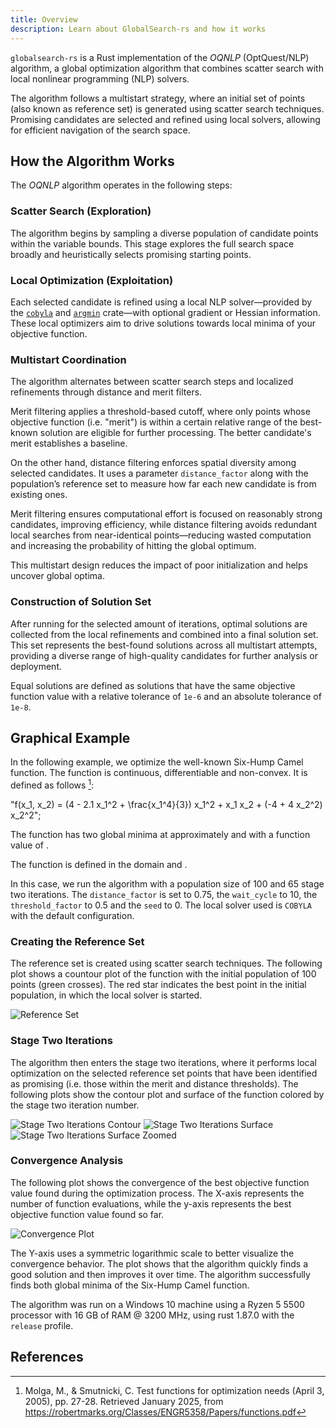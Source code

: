 ```yaml
---
title: Overview
description: Learn about GlobalSearch-rs and how it works
---
```



`globalsearch-rs` is a Rust implementation of the _OQNLP_ (OptQuest/NLP) algorithm, a global
optimization algorithm that combines scatter search with local nonlinear programming (NLP) solvers.

The algorithm follows a multistart strategy, where an initial set of points (also known as reference
set) is generated using scatter search techniques. Promising candidates are selected and refined
using local solvers, allowing for efficient navigation of the search space.

## How the Algorithm Works

The _OQNLP_ algorithm operates in the following steps:

### Scatter Search (Exploration)

The algorithm begins by sampling a diverse population of candidate points within the variable
bounds. This stage explores the full search space broadly and heuristically selects promising
starting points.

### Local Optimization (Exploitation)

Each selected candidate is refined using a local NLP solver—provided by the [`cobyla`](https://github.com/relf/cobyla) and [`argmin`](https://github.com/argmin-rs/argmin) crate—with optional gradient or Hessian information.
These local optimizers aim to drive solutions towards local minima of your objective function.

### Multistart Coordination

The algorithm alternates between scatter search steps and localized refinements through distance and
merit filters.

Merit filtering applies a threshold-based cutoff, where only points whose objective function (i.e.
"merit") is within a certain relative range of the best-known solution are eligible for further
processing. The better candidate's merit establishes a baseline.

On the other hand, distance filtering enforces spatial diversity among selected candidates. It uses
a parameter `distance_factor` along with the population’s reference set to measure how far each new
candidate is from existing ones.

Merit filtering ensures computational effort is focused on reasonably strong candidates, improving
efficiency, while distance filtering avoids redundant local searches from near-identical
points—reducing wasted computation and increasing the probability of hitting the global optimum.

This multistart design reduces the impact of poor initialization and helps uncover global optima.

### Construction of Solution Set

After running for the selected amount of iterations, optimal solutions are collected from the local
refinements and combined into a final solution set. This set represents the best-found solutions
across all multistart attempts, providing a diverse range of high-quality candidates for further
analysis or deployment.

Equal solutions are defined as solutions that have the same objective function value with a relative
tolerance of `1e-6` and an absolute tolerance of `1e-8`.

## Graphical Example

In the following example, we optimize the well-known Six-Hump Camel function. The function is continuous, differentiable and non-convex. It is defined as follows [^1]:

  "f(x_1, x_2) = (4 - 2.1 x_1^2 + \\frac{x_1^4}{3}) x_1^2 + x_1 x_2 + (-4 + 4 x_2^2) x_2^2";

<Latex formula={f} />

The function has two global minima at approximately <Latex formula="\mathbf{x}^* = (0.0898, -0.7126)" inline /> and <Latex formula="\mathbf{x}^* = (-0.0898, 0.7126)" inline /> with a function value of <Latex formula="f(\mathbf{x}^*) \approx -1.0316" inline />.

The function is defined in the domain <Latex formula="x_1 \in [-3, 3]" inline /> and <Latex formula="x_2 \in [-2, 2]" inline />.

In this case, we run the algorithm with a population size of 100 and 65 stage two iterations. The `distance_factor` is set to 0.75, the `wait_cycle` to 10, the `threshold_factor` to 0.5 and the `seed` to 0. The local solver used is `COBYLA` with the default configuration.

### Creating the Reference Set

The reference set is created using scatter search techniques. The following plot shows a countour plot of the function with the initial population of 100 points (green crosses). The red star indicates the best point in the initial population, in which the local solver is started.

![Reference Set](../figures/sixhumpcamel_contour_with_initial_population.svg)

### Stage Two Iterations

The algorithm then enters the stage two iterations, where it performs local optimization on the selected reference set points that have been identified as promising (i.e. those within the merit and distance thresholds). The following plots show the contour plot and surface of the function colored by the stage two iteration number.

![Stage Two Iterations Contour](../figures/sixhumpcamel_contour_zoomed.svg)
![Stage Two Iterations Surface](../figures/sixhumpcamel_3d_surface_stage_two.svg)
![Stage Two Iterations Surface Zoomed](../figures/sixhumpcamel_3d_surface_zoomed_stage_two.svg)

### Convergence Analysis

The following plot shows the convergence of the best objective function value found during the optimization process. The X-axis represents the number of function evaluations, while the y-axis represents the best objective function value found so far.

![Convergence Plot](../figures/sixhumpcamel_convergence_analysis.svg)

The Y-axis uses a symmetric logarithmic scale to better visualize the convergence behavior. The plot shows that the algorithm quickly finds a good solution and then improves it over time. The algorithm successfully finds both global minima of the Six-Hump Camel function.

The algorithm was run on a Windows 10 machine using a Ryzen 5 5500 processor with 16 GB of RAM @ 3200 MHz, using rust 1.87.0 with the `release` profile.

## References

[^1]:
    Molga, M., & Smutnicki, C. Test functions for optimization needs (April 3, 2005), pp. 27-28. Retrieved January 2025, from https://robertmarks.org/Classes/ENGR5358/Papers/functions.pdf
